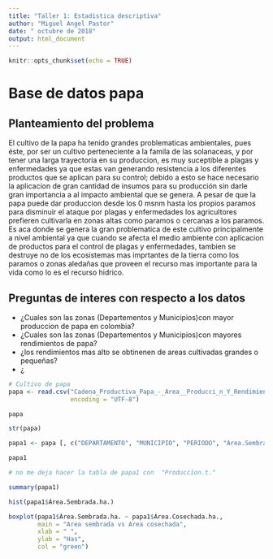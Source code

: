 ---
title: "Taller 1: Estadistica descriptiva"
author: "Miguel Angel Pastor"
date: " octubre de 2018"
output: html_document
---

```{r setup, include=FALSE}
knitr::opts_chunk$set(echo = TRUE)
```

# Base de datos papa
## Planteamiento del problema 

El cultivo de la papa ha tenido grandes problematicas ambientales, pues éste, por ser un cultivo perteneciente a la famila de las solanaceas, y por tener una larga trayectoria en su produccion,  es muy suceptible a plagas y enfermedades ya que estas van generando resistencia a los diferentes productos que se aplican para su control; debido a esto se hace necesario la aplicacion de gran cantidad de insumos para su producción sin darle gran importancia a al impacto ambiental que se genera.
A pesar de que la papa puede dar produccion desde los 0 msnm hasta los propios paramos para disminuir el ataque por plagas y enfermedades los agricultores prefieren cultivarla en zonas altas como paramos o cercanas a los paramos. Es aca donde se genera la gran problematica de este cultivo principalmente a nivel ambiental ya que cuando se afecta el medio ambiente con aplicacion de productos para el control de plagas y enfermedades, tambien se destruye no de los ecosistemas mas imprtantes de la tierra como los paramos o zonas aledañas que proveen el recurso mas importante para la vida como lo es el recurso hidrico. 

## Preguntas de interes con respecto a los datos

  * ¿Cuales son las zonas (Departementos y Municipios)con mayor produccion de papa en colombia? 
  * ¿Cuales son las zonas (Departementos y Municipios)con mayores rendimientos de papa?
  * ¿los rendimientos mas alto se obtinenen de areas cultivadas grandes o pequeñas?
  * ¿ 
  
  
```{r}
# Cultivo de papa
papa <- read.csv("Cadena_Productiva_Papa_-_Area__Producci_n_Y_Rendimiento.csv",
                 encoding = "UTF-8")

papa
```

```{r}
str(papa)
```
  

```{r}
papa1 <- papa [, c("DEPARTAMENTO", "MUNICIPIO", "PERIODO", "Área.Sembrada.ha.", "Área.Cosechada.ha.", "Rendimiento.t.ha.", "Producción.t.")]

papa1

# no me deja hacer la tabla de papa1 con  "Produccíon.t."
```
  
```{r}
summary(papa1)
```
  
   
```{r}
hist(papa1$Área.Sembrada.ha.)
```
   
   
   
```{r}
boxplot(papa1$Área.Sembrada.ha. ~ papa1$Área.Cosechada.ha.,
        main = "Area sembrada vs Area cosechada",
        xlab = " ",
        ylab = "Has",
        col = "green")
```
   
   